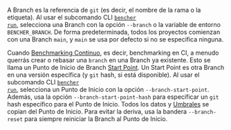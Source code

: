 A Branch es la referencia de `git` (es decir, el nombre de la rama o la etiqueta).
Al usar el subcomando CLI <code><a href="/es/docs/explanation/bencher-run/">bencher run</a></code>,
selecciona una Branch con la opción `--branch` o la variable de entorno `BENCHER_BRANCH`.
De forma predeterminada, todos los proyectos comienzan con una Branch `main`, y
`main` se usa por defecto si no se especifica ninguna.

Cuando [Benchmarking Continuo][continuous benchmarking], es decir, benchmarking en CI,
a menudo querrás crear o rebasar una `branch` en una Branch ya existente.
Esto se llama un Punto de Inicio de Branch [Start Point][start point].
Un Start Point es otra Branch en una versión específica (y `git` hash, si está disponible).
Al usar el subcomando CLI <code><a href="/es/docs/explanation/bencher-run/">bencher run</a></code>,
selecciona un Punto de Inicio con la opción `--branch-start-point`.
Además, usa la opción `--branch-start-point-hash` para especificar un `git` hash específico para el Punto de Inicio.
Todos los datos y [Umbrales][thresholds] se copian del Punto de Inicio.
Para evitar la deriva, usa la bandera `--branch-reset` para siempre reiniciar la Branch al Punto de Inicio.

[continuous benchmarking]: /es/docs/explanation/continuous-benchmarking/
[start point]: /es/docs/explanation/benchmarking/#start-point
[thresholds]: /es/docs/explanation/thresholds/
